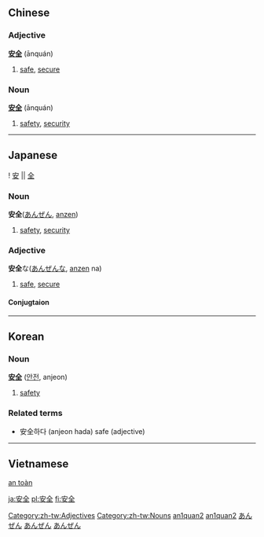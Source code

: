 ==Chinese==
===Adjective===
'''[[安]][[全]]''' (ānquán)

# [[safe]], [[secure]]

===Noun===
'''[[安]][[全]]''' (ānquán)

# [[safety]], [[security]]
[[Category:zh-tw:Adjectives]]
[[Category:zh-tw:Nouns]]
[[Category:zh-cn:Adjectives|an1quan2]]
[[Category:zh-cn:Nouns|an1quan2]]
----

== Japanese == 
{{ja-kanjitab-top}}
! [[安]] || [[全]]
{{ja-kanjitab-bottom}}
[[Category:Japanese language|あんぜん]]
===Noun===
[[Category:Japanese nouns|あんぜん]]
'''安全'''([[あんぜん]], [[anzen]])
#[[safety]], [[security]]


===Adjective===
[[Category:な-Adjectives|あんぜん]]
'''安全'''な([[あんぜん]]な, [[anzen]] na)
# [[safe]], [[secure]]
====Conjugtaion====
{{ja-na|安全|あんぜん|anzen}}

----
==Korean==
===Noun===
'''[[安]][[全]]''' ([[안전]], anjeon)
#[[safety]]

===Related terms===
*安全하다 (anjeon hada) safe (adjective)

----

==Vietnamese==
[[an toàn]]

[[ja:安全]]
[[pl:安全]]
[[fi:安全]]